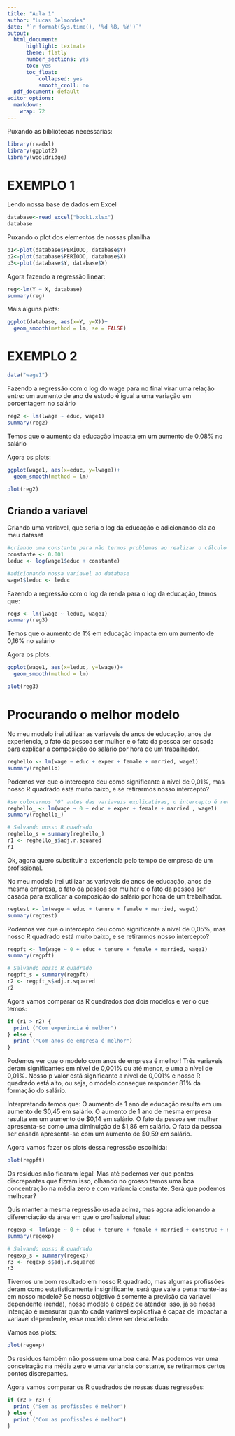 ---
title: "Aula 1"
author: "Lucas Delmondes"
date: "`r format(Sys.time(), '%d %B, %Y')`"
output:
  html_document:
      highlight: textmate
      theme: flatly
      number_sections: yes 
      toc: yes
      toc_float: 
          collapsed: yes
          smooth_croll: no
  pdf_document: default
editor_options:
  markdown:
    wrap: 72
---

Puxando as bibliotecas necessarias:

```{r message=FALSE, warning=FALSE}
library(readxl)
library(ggplot2)
library(wooldridge)
```

# EXEMPLO 1

Lendo nossa base de dados em Excel

```{r echo=TRUE}
database<-read_excel("book1.xlsx")
database
```

Puxando o plot dos elementos de nossas planilha

```{r}
p1<-plot(database$PERÍODO, database$Y)
p2<-plot(database$PERÍODO, database$X)
p3<-plot(database$Y, database$X)
```

Agora fazendo a regressão linear:

```{r}
reg<-lm(Y ~ X, database)
summary(reg)
```

Mais alguns plots:

```{r}
ggplot(database, aes(x=Y, y=X))+
  geom_smooth(method = lm, se = FALSE)
```

# EXEMPLO 2

```{r}
data("wage1")
```

Fazendo a regressão com o log do wage para no final virar uma relação entre: um aumento de ano de estudo é igual a uma variação em porcentagem no salário

```{r}
reg2 <- lm(lwage ~ educ, wage1)
summary(reg2)
```

Temos que o aumento da educação impacta em um aumento de 0,08% no salário

Agora os plots:

```{r}
ggplot(wage1, aes(x=educ, y=lwage))+
  geom_smooth(method = lm)
```

```{r}
plot(reg2)
```

## Criando a variavel

Criando uma variavel, que seria o log da educação e adicionando ela ao meu dataset

```{r}
#criando uma constante para não termos problemas ao realizar o cálculo do log
constante <- 0.001
leduc <- log(wage1$educ + constante)

#adicionando nossa variavel ao database
wage1$leduc <- leduc
```

Fazendo a regressão com o log da renda para o log da educação, temos que:

```{r}
reg3 <- lm(lwage ~ leduc, wage1)
summary(reg3)
```

Temos que o aumento de 1% em educação impacta em um aumento de 0,16% no salário

Agora os plots:

```{r}
ggplot(wage1, aes(x=leduc, y=lwage))+
  geom_smooth(method = lm)
```

```{r}
plot(reg3)
```

# Procurando o melhor modelo

No meu modelo irei utilizar as variaveis de anos de educação, anos de experiencia, o fato da pessoa ser mulher e o fato da pessoa ser casada para explicar a composição do salário por hora de um trabalhador.

```{r}
reghello <- lm(wage ~ educ + exper + female + married, wage1)
summary(reghello)
```

Podemos ver que o intercepto deu como significante a nível de 0,01%, mas nosso R quadrado está muito baixo, e se retirarmos nosso intercepto?

```{r}
#se colocarmos "0" antes das variaveis explicativas, o intercepto é retirado
reghello_ <- lm(wage ~ 0 + educ + exper + female + married , wage1)
summary(reghello_)
```

```{r}
# Salvando nosso R quadrado
reghello_s = summary(reghello_)
r1 <- reghello_s$adj.r.squared
r1
```

Ok, agora quero substituir a experiencia pelo tempo de empresa de um profissional.

No meu modelo irei utilizar as variaveis de anos de educação, anos de mesma empresa, o fato da pessoa ser mulher e o fato da pessoa ser casada para explicar a composição do salário por hora de um trabalhador.

```{r}
regtest <- lm(wage ~ educ + tenure + female + married, wage1)
summary(regtest)
```

Podemos ver que o intercepto deu como significante a nível de 0,05%, mas nosso R quadrado está muito baixo, e se retirarmos nosso intercepto?

```{r}
regpft <- lm(wage ~ 0 + educ + tenure + female + married, wage1)
summary(regpft)
```

```{r}
# Salvando nosso R quadrado
regpft_s = summary(regpft)
r2 <- regpft_s$adj.r.squared
r2
```

Agora vamos comparar os R quadrados dos dois modelos e ver o que temos:

```{r}
if (r1 > r2) {
  print ("Com experincia é melhor")
} else {
  print ("Com anos de empresa é melhor")
}
```

Podemos ver que o modelo com anos de empresa é melhor! Três variaveis deram significantes em nivel de 0,001% ou até menor, e uma a nível de 0,01%. Nosso p valor está significante a nivel de 0,001% e nosso R quadrado está alto, ou seja, o modelo consegue responder 81% da formação do salário.

Interpretando temos que: O aumento de 1 ano de educação resulta em um aumento de \$0,45 em salário. O aumento de 1 ano de mesma empresa resulta em um aumento de \$0,14 em salário. O fato da pessoa ser mulher apresenta-se como uma diminuição de \$1,86 em salário. O fato da pessoa ser casada apresenta-se com um aumento de \$0,59 em salário.

Agora vamos fazer os plots dessa regressão escolhida:

```{r}
plot(regpft)
```

Os resíduos não ficaram legal! Mas até podemos ver que pontos discrepantes que fizram isso, olhando no grosso temos uma boa concentração na média zero e com variancia constante. Será que podemos melhorar?

Quis manter a mesma regressão usada acima, mas agora adicionando a diferenciação da área em que o profissional atua:

```{r}
regexp <- lm(wage ~ 0 + educ + tenure + female + married + construc + ndurman + trcommpu + trade + services + profserv + profocc + clerocc + servocc, wage1)
summary(regexp)
```

```{r}
# Salvando nosso R quadrado
regexp_s = summary(regexp)
r3 <- regexp_s$adj.r.squared
r3
```

Tivemos um bom resultado em nosso R quadrado, mas algumas profissões deram como estatisticamente insignificante, será que vale a pena mante-las em nosso modelo?
Se nosso objetivo é somente a previsão da variavel dependente (renda), nosso modelo é capaz de atender isso, já se nossa intenção é mensurar quanto cada variavel explicativa é capaz de impactar a variavel dependente, esse modelo deve ser descartado.

Vamos aos plots:

```{r}
plot(regexp)
```

Os residuos também não possuem uma boa cara. Mas podemos ver uma concetração na média zero e uma variancia constante, se retirarmos certos pontos discrepantes.

Agora vamos comparar os R quadrados de nossas duas regressôes:

```{r}
if (r2 > r3) {
  print ("Sem as profissões é melhor")
} else {
  print ("Com as profissões é melhor")
}
```
